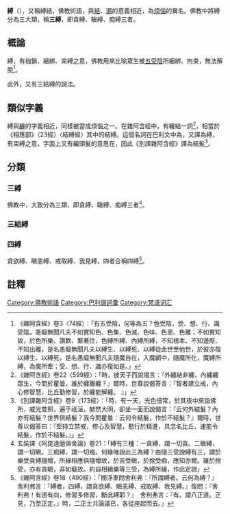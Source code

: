 '''縛'''（{{lang-sa|{{IAST|bandhana}}}}），又稱縛結，佛教術語，與[[結_(佛教)|結]]、[[漏_(佛教)|漏]]的意義相近，為[[煩惱_(佛教)|煩惱]]的異名。佛教中將縛分為三大類，稱'''三縛'''，即貪縛、瞋縛、痴縛三者。

==概論==
縛，有枷鎖、綑綁、束縛之意，佛教用來比喻眾生被[[五受陰|五受陰]]所綑綁、拘束，無法解脫<ref>《雜阿含經》卷3〈74經〉：「有五受陰，何等為五？色受陰，受、想、行、識受陰。愚癡無聞凡夫不如實知色、色集、色滅、色味、色患、色離；不如實知故，於色所樂、讚歎、繫著住，色縛所縛、內縛所縛，不知根本、不知邊際、不知出離，是名愚癡無聞凡夫以縛生、以縛死、以縛從此世至他世，於彼亦復以縛生、以縛死，是名愚癡無聞凡夫隨魔自在，入魔網中，隨魔所化，魔縛所縛，為魔所牽；受、想、行、識亦復如是。」 </ref>。

此外，又有三結縛的說法。
==類似字義==
縛與[[纏_(佛教)|纏]]的字義相近，同樣被當成煩惱之一。在雜阿含經中，有纏結一詞<ref>《雜阿含經》卷22〈599經〉：「時，彼天子而說偈言：『外纏結非纏，內纏纏眾生，今問於瞿曇，誰於纏離纏？』爾時，世尊說偈答言：『智者建立戒，內心修智慧，比丘勤修習，於纏能解纏。 』」</ref>，相當於《相應部》〈23經〉〈結縛經〉其中的結縛。這個名詞在巴利文中為{{IAST|jaṭā}}，又譯為縛，有束縛之意，字面上又有編頭髮的意思在，因此《別譯雜阿含經》譯為結髮<ref>《別譯雜阿含經》卷9〈173經〉：「時，有一天，光色倍常，於其夜中來詣佛所，威光普照，遍于祇洹，赫然大明，卻坐一面而說偈言：『云何外結髮？內亦有結髮？世界俱結髮？我今問瞿曇：云何令結髮，作於不結髮？』爾時，世尊以偈答曰：『堅持立禁戒，修心及智慧，懃行於精進，具念名比丘，速能令結髮，作於不結髮。』」</ref>。

==分類==
===三縛===
佛教中，大致分為三類，即貪縛、瞋縛、痴縛三者<ref>玄奘譯《阿毘達磨俱舍論》卷21：「縛有三種：一貪縛，謂一切貪。二瞋縛，謂一切瞋。三痴縛，謂一切痴。何緣唯說此三為縛？由隨三受說縛有三，謂於樂受貪縛隨增，所緣相應俱隨增故，於苦受瞋，於捨受痴，應知亦爾。雖於捨受，亦有貪瞋，非如癡故。約自相續樂等三受，為縛所緣，作此定說」</ref>。
===三結縛===
===四縛===
貪欲縛、瞋恚縛、戒取縛、我見縛，四者合稱四縛<ref>《雜阿含經》卷18〈490經〉：「閻浮車問舍利弗：『所謂縛者。云何為縛？』舍利弗言：『縛者，四縛，謂貪欲縛、瞋恚縛、戒取縛、我見縛。』復問：『舍利弗！有道有向，修習多修習，斷此縛耶？』　舍利弗言：『有。謂八正道。正見，乃至正定。』時，二正士共論議已，各從座起而去。」</ref>。

==註釋==
{{reflist}}

[[Category:佛教術語|Category:佛教術語]]
[[Category:巴利語詞彙|Category:巴利語詞彙]]
[[Category:梵语词汇|Category:梵语词汇]]